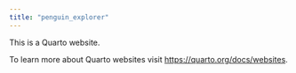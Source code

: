```yaml
---
title: "penguin_explorer"
---
```


This is a Quarto website.

To learn more about Quarto websites visit <https://quarto.org/docs/websites>.
